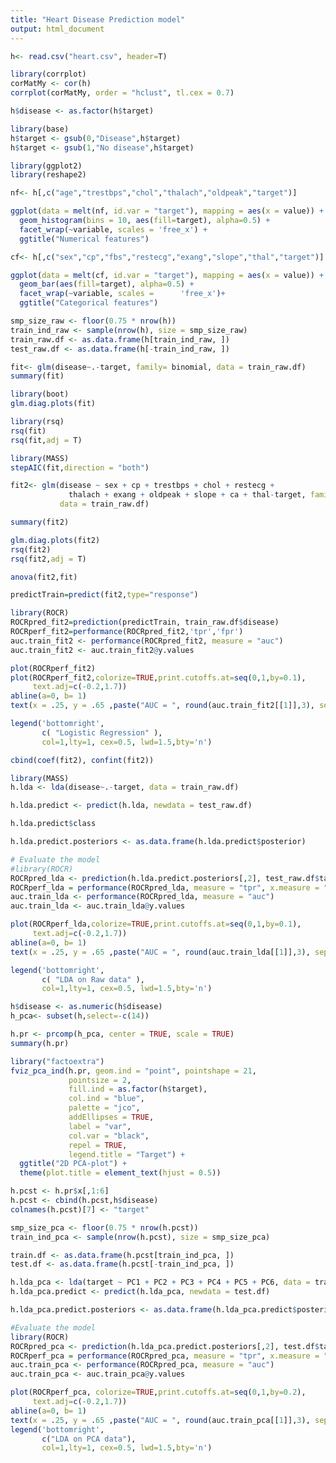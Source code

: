 ```yaml
---
title: "Heart Disease Prediction model"
output: html_document
---
```


```r
h<- read.csv("heart.csv", header=T)
```


```r
library(corrplot)
corMatMy <- cor(h)
corrplot(corMatMy, order = "hclust", tl.cex = 0.7)
```


```r
h$disease <- as.factor(h$target)
```


```r
library(base)
h$target <- gsub(0,"Disease",h$target)
h$target <- gsub(1,"No disease",h$target)
```


```r
library(ggplot2)
library(reshape2)
```


```r
nf<- h[,c("age","trestbps","chol","thalach","oldpeak","target")]
```


```r
ggplot(data = melt(nf, id.var = "target"), mapping = aes(x = value)) + 
  geom_histogram(bins = 10, aes(fill=target), alpha=0.5) + 
  facet_wrap(~variable, scales = 'free_x') +
  ggtitle("Numerical features")
```


```r
cf<- h[,c("sex","cp","fbs","restecg","exang","slope","thal","target")]
```


```r
ggplot(data = melt(cf, id.var = "target"), mapping = aes(x = value)) + 
  geom_bar(aes(fill=target), alpha=0.5) + 
  facet_wrap(~variable, scales =      'free_x')+
  ggtitle("Categorical features")
```


```r
smp_size_raw <- floor(0.75 * nrow(h))
train_ind_raw <- sample(nrow(h), size = smp_size_raw)
train_raw.df <- as.data.frame(h[train_ind_raw, ])
test_raw.df <- as.data.frame(h[-train_ind_raw, ])

```


```r
fit<- glm(disease~.-target, family= binomial, data = train_raw.df)
summary(fit)

library(boot)
glm.diag.plots(fit)
```


```r
library(rsq)
rsq(fit)
rsq(fit,adj = T)
```


```r
library(MASS)
stepAIC(fit,direction = "both")
```


```r
fit2<- glm(disease ~ sex + cp + trestbps + chol + restecg + 
             thalach + exang + oldpeak + slope + ca + thal-target, family = binomial, 
           data = train_raw.df)

summary(fit2)

glm.diag.plots(fit2)
rsq(fit2)
rsq(fit2,adj = T)
```


```r
anova(fit2,fit)
```


```r
predictTrain=predict(fit2,type="response")
```


```r
library(ROCR)
ROCRpred_fit2=prediction(predictTrain, train_raw.df$disease)
ROCRperf_fit2=performance(ROCRpred_fit2,'tpr','fpr')
auc.train_fit2 <- performance(ROCRpred_fit2, measure = "auc")
auc.train_fit2 <- auc.train_fit2@y.values

plot(ROCRperf_fit2)
plot(ROCRperf_fit2,colorize=TRUE,print.cutoffs.at=seq(0,1,by=0.1),
     text.adj=c(-0.2,1.7))
abline(a=0, b= 1)
text(x = .25, y = .65 ,paste("AUC = ", round(auc.train_fit2[[1]],3), sep = ""))

legend('bottomright', 
       c( "Logistic Regression" ),
       col=1,lty=1, cex=0.5, lwd=1.5,bty='n') 
```


```r
cbind(coef(fit2), confint(fit2))
```


```r
library(MASS)
h.lda <- lda(disease~.-target, data = train_raw.df)

h.lda.predict <- predict(h.lda, newdata = test_raw.df)

h.lda.predict$class
```


```r
h.lda.predict.posteriors <- as.data.frame(h.lda.predict$posterior)

# Evaluate the model
#library(ROCR)
ROCRpred_lda <- prediction(h.lda.predict.posteriors[,2], test_raw.df$target)
ROCRperf_lda = performance(ROCRpred_lda, measure = "tpr", x.measure = "fpr")
auc.train_lda <- performance(ROCRpred_lda, measure = "auc")
auc.train_lda <- auc.train_lda@y.values
```


```r
plot(ROCRperf_lda,colorize=TRUE,print.cutoffs.at=seq(0,1,by=0.1),
     text.adj=c(-0.2,1.7))
abline(a=0, b= 1)
text(x = .25, y = .65 ,paste("AUC = ", round(auc.train_lda[[1]],3), sep = ""))

legend('bottomright', 
       c( "LDA on Raw data" ),
       col=1,lty=1, cex=0.5, lwd=1.5,bty='n') 
```


```r
h$disease <- as.numeric(h$disease)
h_pca<- subset(h,select=-c(14))

h.pr <- prcomp(h_pca, center = TRUE, scale = TRUE)
summary(h.pr)
```


```r
library("factoextra")
fviz_pca_ind(h.pr, geom.ind = "point", pointshape = 21, 
             pointsize = 2, 
             fill.ind = as.factor(h$target), 
             col.ind = "blue", 
             palette = "jco", 
             addEllipses = TRUE,
             label = "var",
             col.var = "black",
             repel = TRUE,
             legend.title = "Target") +
  ggtitle("2D PCA-plot") +
  theme(plot.title = element_text(hjust = 0.5))
```


```r
h.pcst <- h.pr$x[,1:6]
h.pcst <- cbind(h.pcst,h$disease)
colnames(h.pcst)[7] <- "target"

smp_size_pca <- floor(0.75 * nrow(h.pcst))
train_ind_pca <- sample(nrow(h.pcst), size = smp_size_pca)

train.df <- as.data.frame(h.pcst[train_ind_pca, ])
test.df <- as.data.frame(h.pcst[-train_ind_pca, ])

h.lda_pca <- lda(target ~ PC1 + PC2 + PC3 + PC4 + PC5 + PC6, data = train.df)
h.lda_pca.predict <- predict(h.lda_pca, newdata = test.df)
```


```r
h.lda_pca.predict.posteriors <- as.data.frame(h.lda_pca.predict$posterior)

#Evaluate the model
library(ROCR)
ROCRpred_pca <- prediction(h.lda_pca.predict.posteriors[,2], test.df$target)
ROCRperf_pca = performance(ROCRpred_pca, measure = "tpr", x.measure = "fpr")
auc.train_pca <- performance(ROCRpred_pca, measure = "auc")
auc.train_pca <- auc.train_pca@y.values
```


```r
plot(ROCRperf_pca, colorize=TRUE,print.cutoffs.at=seq(0,1,by=0.2),
     text.adj=c(-0.2,1.7))
abline(a=0, b= 1)
text(x = .25, y = .65 ,paste("AUC = ", round(auc.train_pca[[1]],3), sep = ""))
legend('bottomright', 
       c("LDA on PCA data"),
       col=1,lty=1, cex=0.5, lwd=1.5,bty='n') 
```

